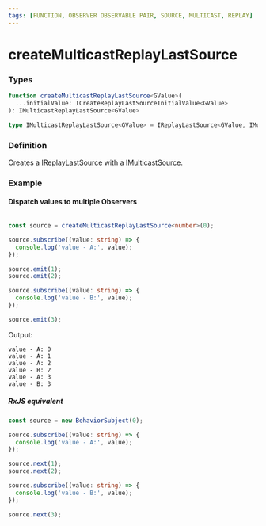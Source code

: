 ```yaml
---
tags: [FUNCTION, OBSERVER OBSERVABLE PAIR, SOURCE, MULTICAST, REPLAY]
---
```


# createMulticastReplayLastSource

### Types

```ts
function createMulticastReplayLastSource<GValue>(
  ...initialValue: ICreateReplayLastSourceInitialValue<GValue>
): IMulticastReplayLastSource<GValue>
```

```ts
type IMulticastReplayLastSource<GValue> = IReplayLastSource<GValue, IMulticastSource<GValue>>;
```

### Definition

Creates a [IReplayLastSource](/docs/reference/replay-last-source/) with a [IMulticastSource](/docs/reference/multicast-source/).

### Example

#### Dispatch values to multiple Observers

```ts

const source = createMulticastReplayLastSource<number>(0);

source.subscribe((value: string) => {
  console.log('value - A:', value);
});

source.emit(1);
source.emit(2);

source.subscribe((value: string) => {
  console.log('value - B:', value);
});

source.emit(3);
```

Output:

```text
value - A: 0
value - A: 1
value - A: 2
value - B: 2
value - A: 3
value - B: 3
```

##### RxJS equivalent

```ts
const source = new BehaviorSubject(0);

source.subscribe((value: string) => {
  console.log('value - A:', value);
});

source.next(1);
source.next(2);

source.subscribe((value: string) => {
  console.log('value - B:', value);
});

source.next(3);
```

